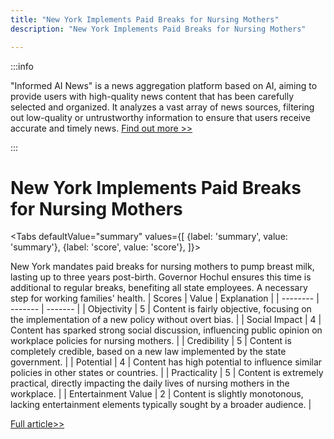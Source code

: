 ```yaml
---
title: "New York Implements Paid Breaks for Nursing Mothers"
description: "New York Implements Paid Breaks for Nursing Mothers"

---
```



:::info

"Informed AI News" is a news aggregation platform based on AI, aiming to provide users with high-quality news content that has been carefully selected and organized. It analyzes a vast array of news sources, filtering out low-quality or untrustworthy information to ensure that users receive accurate and timely news.  [Find out more >>](/)

:::

# New York Implements Paid Breaks for Nursing Mothers


<Tabs
	defaultValue="summary"
	values={[
	{label: 'summary', value: 'summary'},
	{label: 'score', value: 'score'},
]}>
<TabItem value="summary">


New York mandates paid breaks for nursing mothers to pump breast milk, lasting up to three years post-birth. Governor Hochul ensures this time is additional to regular breaks, benefiting all state employees. A necessary step for working families' health.
</TabItem>
<TabItem value="score">
	| Scores     | Value   | Explanation |
	| -------- | ------- | ------- |
	| Objectivity  | 5    | Content is fairly objective, focusing on the implementation of a new policy without overt bias.    |
	| Social Impact | 4     | Content has sparked strong social discussion, influencing public opinion on workplace policies for nursing mothers.    |
	| Credibility    | 5    | Content is completely credible, based on a new law implemented by the state government.    |
	| Potential    | 4    | Content has high potential to influence similar policies in other states or countries.    |
	| Practicality    | 5    | Content is extremely practical, directly impacting the daily lives of nursing mothers in the workplace.    |
	| Entertainment Value    | 2    | Content is slightly monotonous, lacking entertainment elements typically sought by a broader audience.    |
</TabItem>
</Tabs>

[Full article>>](https://apnews.com/article/pump-breast-milk-new-york-worker-mom-134d96b074ea703a766d735fa95c7a2d)
